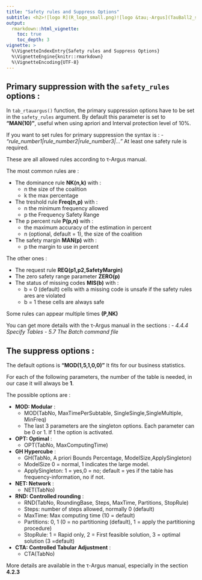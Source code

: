 ---
title: "Safety rules and Suppress Options"
subtitle: <h2>![logo R](R_logo_small.png)![logo &tau;-Argus](TauBall2_small.png)<br/>Package {rtauargus}</h2>
output:
  rmarkdown::html_vignette:
    toc: true
    toc_depth: 3
vignette: >
  %\VignetteIndexEntry{Safety rules and Suppress Options}
  %\VignetteEngine{knitr::rmarkdown}
  %\VignetteEncoding{UTF-8}
---





## Primary suppression with the `safety_rules` options :

In `tab_rtauargus()` function, the primary suppression options have to be set in the `safety_rules` argument. By default this parameter is set to **"MAN(10)"**, useful when using
apriori and Interval protection level of 10%.

If you want to set rules for primary suppression the syntax is :
- *"rule_number1|rule_number2|rule_number3|..."*
At least one safety rule is required.

These are all allowed rules according to &tau;-Argus manual.

The most common rules are :

- The dominance rule **NK(n,k)** with :
  - n the size of the coalition
  - k the max percentage
- The treshold rule **Freq(n,p)** with :
  - n the minimum frequency allowed
  - p the Frequency Safety Range
- The p percent rule **P(p,n)** with :
  - the maximum accuracy of the estimation in percent
  - n (optional, default = 1), the size of the coalition
- The safety margin **MAN(p)** with :
  - p the margin to use in percent

The other ones :

- The request rule **REQ(p1,p2,SafetyMargin)**
- The zero safety range parameter **ZERO(p)**
- The status of missing codes **MIS(b)** with :
  - b = 0 (default) cells with a missing code is unsafe if the safety rules ares are violated
  - b = 1 these cells are always safe

Some rules can appear multiple times **(P,NK)**

You can get more details with the &tau;-Argus manual in the sections :
- _4.4.4 Specify Tables_
- _5.7 The Batch command file_

## The suppress options :

The default options is **"MOD(1,5,1,0,0)"**
It fits for our business statistics.

For each of the following parameters, the number of the table is needed, in our case it will always be **1**.

The possible options are :

- **MOD: Modular** :
  - MOD(TabNo, MaxTimePerSubtable, SingleSingle,SingleMultiple, MinFreq)
  - The last 3 parameters are the singleton options.
  Each parameter can be 0 or 1. If 1 the option is activated.

 - **OPT: Optimal** :
   - OPT(TabNo, MaxComputingTime)

- **GH  Hypercube** :
  - GH(TabNo, A priori Bounds Percentage, ModelSize,ApplySingleton)
  - ModelSize 0 = normal, 1 indicates the large model.
  - ApplySingleton: 1 = yes,0 = no; default = yes if the table has frequency-information, no if not.

- **NET: Network** :
   - NET(TabNo)

- **RND: Controlled rounding** :
  - RND(TabNo, RoundingBase, Steps, MaxTime, Partitions, StopRule)
  - Steps: number of steps allowed, normally 0 (default)
   - MaxTime: Max computing time (10 = default)
   - Partitions: 0, 1 (0 = no partitioning (default), 1 = apply the partitioning procedure)
   - StopRule: 1 = Rapid only, 2 = First feasible solution, 3 = optimal solution (3 =default)

- **CTA: Controlled Tabular Adjustment** :
  - CTA(TabNo)

More details are available in the &tau;-Argus manual, especially in the section **4.2.3**



